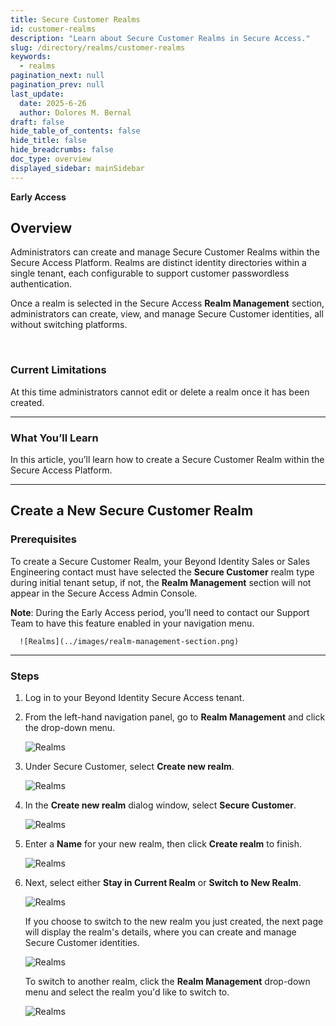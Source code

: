 ```yaml
---
title: Secure Customer Realms
id: customer-realms
description: "Learn about Secure Customer Realms in Secure Access."
slug: /directory/realms/customer-realms
keywords:
  - realms
pagination_next: null
pagination_prev: null
last_update:
  date: 2025-6-26
  author: Dolores M. Bernal
draft: false
hide_table_of_contents: false
hide_title: false
hide_breadcrumbs: false
doc_type: overview
displayed_sidebar: mainSidebar
---
```


**Early Access**

## Overview

Administrators can create and manage Secure Customer Realms within the Secure Access Platform. Realms are distinct identity directories within a single tenant, each configurable to support customer passwordless authentication.

Once a realm is selected in the Secure Access **Realm Management** section, administrators can create, view, and manage Secure Customer identities, all without switching platforms.

<br/>

### Current Limitations

At this time administrators cannot edit or delete a realm once it has been created. 

---

### What You’ll Learn

In this article, you’ll learn how to create a Secure Customer Realm within the Secure Access Platform.

---

## Create a New Secure Customer Realm

### Prerequisites ###

To create a Secure Customer Realm, your Beyond Identity Sales or Sales Engineering contact must have selected the **Secure Customer** realm type during initial tenant setup, if not, the **Realm Management** section will not appear in the Secure Access Admin Console.

**Note**: During the Early Access period, you’ll need to contact our Support Team to have this feature enabled in your navigation menu.

      ![Realms](../images/realm-management-section.png)

---
### Steps ###

1. Log in to your Beyond Identity Secure Access tenant.

2. From the left-hand navigation panel, go to **Realm Management** and click the drop-down menu.

    ![Realms](../images/realm-dropdown.png)

3. Under Secure Customer, select **Create new realm**.

    ![Realms](../images/realm-management.png)

4. In the **Create new realm** dialog window, select **Secure Customer**.

    ![Realms](../images/create-secure-customer.png)

5. Enter a **Name** for your new realm, then click **Create realm** to finish.

    ![Realms](../images/create-realm-create.png)

6. Next, select either **Stay in Current Realm** or **Switch to New Realm**.

    ![Realms](../images/switch.png)

      If you choose to switch to the new realm you just created, the next page will display the realm's details, where you can create and manage Secure Customer identities. 

    ![Realms](../images/in-new-realm.png)

      To switch to another realm, click the **Realm Management** drop-down menu and select the realm you'd like to switch to.

      ![Realms](../images/switch-back.png)
